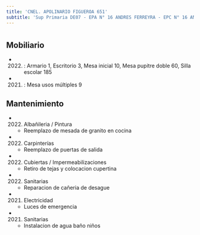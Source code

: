 ```yaml
---
title: 'CNEL. APOLINARIO FIGUEROA 651'
subtitle: 'Sup Primaria DE07 - EPA N° 16 ANDRES FERREYRA - EPC N° 16 ANDRES FERREYRA - JII N° 06/07° - CAIYJ CLUB CABALLITO'
---
```


#


## Mobiliario

*  (2022) : Armario 1, Escritorio 3, Mesa inicial 10, Mesa pupitre doble 60, Silla escolar 185 

*  (2021) : Mesa usos múltiples 9 





## Mantenimiento

*  (2022) Albañileria / Pintura 
    + Reemplazo de mesada de granito en cocina

*  (2022) Carpinterías 
    + Reemplazo de puertas de salida

*  (2022) Cubiertas / Impermeabilizaciones 
    + Retiro de tejas y colocacion cupertina

*  (2022) Sanitarias 
    + Reparacion de cañeria de desague

*  (2021) Electricidad 
    + Luces de emergencia

*  (2021) Sanitarias 
    + Instalacion de agua baño niños



